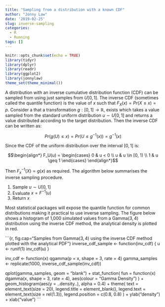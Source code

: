 ```yaml
---
title: "Sampling from a distribution with a known CDF"
author: "Jonny Law"
date: '2019-02-25'
slug: inverse-sampling
categories:
  - R
  - Running
tags: []
---
```


```r
knitr::opts_chunk$set(echo = TRUE)
library(tidyr)
library(dplyr) 
library(readr)
library(ggplot2)
library(jonnylaw)
theme_set(theme_minimal())
```

A distribution with an inverse cumulative distribution function (CDF) can be
sampled from using just samples from $U[0, 1]$. The inverse CDF (sometimes
called the quantile function) is the value of $x$ such that $F_X(x) = Pr(X \leq x) = p$. Consider a that a transformation $g: [0, 1] \rightarrow \mathbb{R}$,
exists which takes a value sampled from the standard
uniform distribution $u \sim U[0, 1]$ and returns a value distributed according
to the target distribution. Then the inverse CDF can be written as:

$$Pr(g(U) \leq x) = Pr(U \leq g^{-1}(x)) = g^{-1}(x)$$

Since the CDF of the uniform distribution over the interval $[0, 1]$ is:

$$\begin{align*}
  F_U(u) =
  \begin{cases}
    0 & u < 0 \\
    u & u \in [0, 1) \\
    1 & u \geq 1
  \end{cases}
\end{align*}$$

Then $F_x^{-1}(X) = g(x)$ as required. The algorithm below summarises the inverse sampling procedure.

1. Sample $u \sim U[0, 1]$
2. Evaluate $x = F^{-1}(u)$
3. Return $x$
 
Most statistical packages will expose the quantile function for common
distributions making it practical to use inverse sampling.
The figure below shows a histogram of 1,000 simulated values from a
$\textrm{Gamma}(3, 4)$ distribution using the inverse CDF method, the analytical
density is plotted in red.

```{r, fig.cap="Samples from $\textrm{Gamma}(3, 4)$ using the inverse CDF method plotted with the analytical PDF"}
inverse_cdf_sample <- function(inv_cdf) {
  u <- runif(1)
  inv_cdf(u)
}

inv_cdf <- function(x) qgamma(p = x, shape = 3, rate = 4)
gamma_samples <- replicate(1000, inverse_cdf_sample(inv_cdf))

qplot(gamma_samples, geom = "blank") +
  stat_function(
    fun = function(x) dgamma(x, shape = 3, rate = 4),
    aes(colour = "Gamma Density")
  ) +
  geom_histogram(aes(y = ..density..), alpha = 0.4) +
  theme(
    text = element_text(size = 20), legend.title = element_blank(),
    legend.text = element_text(size = rel(1.3)), legend.position = c(0.8, 0.8)
  ) +
  ylab("density") +
  xlab("value")
```
